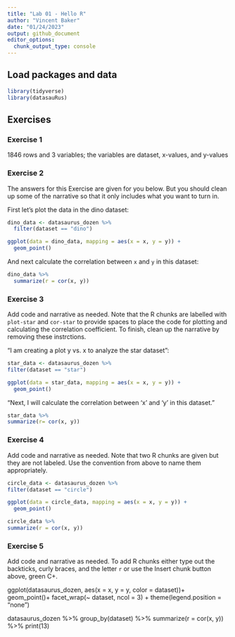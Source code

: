 ```yaml
---
title: "Lab 01 - Hello R"
author: "Vincent Baker"
date: "01/24/2023"
output: github_document
editor_options: 
  chunk_output_type: console
---
```


## Load packages and data

```r
library(tidyverse) 
library(datasauRus)
```

## Exercises

### Exercise 1

1846 rows and 3 variables; the variables are dataset, x-values, and y-values

### Exercise 2

The answers for this Exercise are given for you below.
But you should clean up some of the narrative so that it only includes what you want to turn in.

First let's plot the data in the dino dataset:

```r
dino_data <- datasaurus_dozen %>%
  filter(dataset == "dino")

ggplot(data = dino_data, mapping = aes(x = x, y = y)) +
  geom_point()
```

And next calculate the correlation between `x` and `y` in this dataset:

```r
dino_data %>%
  summarize(r = cor(x, y))
```

### Exercise 3

Add code and narrative as needed.
Note that the R chunks are labelled with `plot-star` and `cor-star` to provide spaces to place the code for plotting and calculating the correlation coefficient.
To finish, clean up the narrative by removing these instrctions.

"I am creating a plot y vs. x to analyze the star dataset": 


```r
star_data <- datasaurus_dozen %>%
filter(dataset == "star")

ggplot(data = star_data, mapping = aes(x = x, y = y)) +
  geom_point()
```
"Next, I will calculate the correlation between 'x' and 'y' in this dataset." 

```r
star_data %>%
summarize(r= cor(x, y))
```
### Exercise 4

Add code and narrative as needed.
Note that two R chunks are given but they are not labeled.
Use the convention from above to name them appropriately.

```r
circle_data <- datasaurus_dozen %>%
filter(dataset == "circle")
```

```r
ggplot(data = circle_data, mapping = aes(x = x, y = y)) +
  geom_point()
```



  
  
```r
circle_data %>%
summarize(r = cor(x, y))
```
### Exercise 5

Add code and narrative as needed.
To add R chunks either type out the backticks, curly braces, and the letter `r` or use the Insert chunk button above, green C+.

ggplot(datasaurus_dozen, aes(x = x, y = y, color = dataset))+
  geom_point()+
  facet_wrap(~ dataset, ncol = 3) +
  theme(legend.position = "none")

  datasaurus_dozen %>%
  group_by(dataset) %>%
  summarize(r = cor(x, y)) %>%
  print(13)